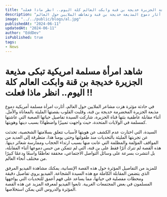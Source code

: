 ```yaml
---
title: "شاهد امرأة مسلمة امريكية تبكى مذيعة الجزيرة خديجة بن قنة وابكت العالم كلة اليوم.. انظر ماذا فعلت !!"
description: "في مقابلة مؤثرة على قناة الجزيرة، شاركت امرأة مسلمة أمريكية قصة معاناتها بسبب التمييز الديني في الولايات المتحدة، مما أثار دموع المذيعة خديجة بن قنة وتعاطف الملايين حول العالم."
image: "../../public/blogs/al.jpg"
publishedAt: "2024-06-11"
updatedAt: "2024-06-11"
author: "EddDev"
isPublished: true
tags:
- News
---
```


# شاهد امرأة مسلمة امريكية تبكى مذيعة الجزيرة خديجة بن قنة وابكت العالم كلة اليوم.. انظر ماذا فعلت !!

في حادثة مؤثرة هزت مشاعر الملايين حول العالم، أثارت امرأة مسلمة أمريكية دموع مذيعة الجزيرة المخضرمة خديجة بن قنة، وقلبت القلوب بقصتها المليئة بالمعاناة والأمل. أثناء مقابلة عاطفية بثتها قناة الجزيرة، شاركت السيدة تفاصيل حياتها الصعبة التي عاشتها كمسلمة في الولايات المتحدة، حيث واجهت تمييزًا واضطهادًا بسبب دينها وهويتها.

السيدة، التي اختارت عدم الكشف عن هويتها لأسباب تتعلق بسلامتها الشخصية، تحدثت عن تجربتها المليئة بالتحديات منذ طفولتها وحتى يومنا هذا، متطرقة إلى العديد من المواقف المؤلمة والمظلمة التي عانت منها بسبب ارتداء الحجاب وممارسة شعائر دينها. هذه القصة لم تترك أثرًا فقط على بن قنة، التي لم تتمكن من حبس دموعها أثناء المقابلة، بل انتشرت بسرعة على وسائل التواصل الاجتماعي، محققة تعاطفًا واسعًا ودعمًا كبيرًا من مختلف أنحاء العالم.

للمزيد من التفاصيل المؤثرة حول هذه القصة الإنسانية، يمكنك مشاهدة الفيديو المرفق الذي يتضمن المقابلة الكاملة مع هذه السيدة الشجاعة. الفيديو يروي تفاصيل دقيقة ومحطات مفصلية في حياتها، مما يساعد على فهم أعمق للتحديات التي يواجهها المسلمون في بعض المجتمعات الغربية. تابعوا الفيديو لمعرفة المزيد عن هذه القصة المؤثرة والدروس التي يمكن استخلاصها.
